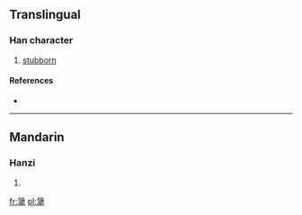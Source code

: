 {{also|强}}
==Translingual==

===Han character===
{{Han char|rn=93|rad=牛|as=12|sn=16|four=|canj=弓戈竹手 (NIHQ)}}

# [[stubborn]]

====References====
* {{Han ref|kx=0704.081|hdz=31820.100|uh=729F|ud=29343}}

----

==Mandarin==

===Hanzi===
{{cmn-hanzi|pin=[[jiàng]] ([[jiang4]])|wg=chiang<sup>4</sup>}}

# {{defn|Mandarin|sort=牛12}}

[[fr:犟]]
[[pl:犟]]